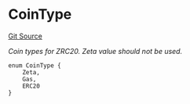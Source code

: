 # CoinType
[Git Source](https://github.com/zeta-chain/protocol-contracts/blob/main/docs/src/contracts/zevm/interfaces/IZRC20.sol)

*Coin types for ZRC20. Zeta value should not be used.*


```solidity
enum CoinType {
    Zeta,
    Gas,
    ERC20
}
```

